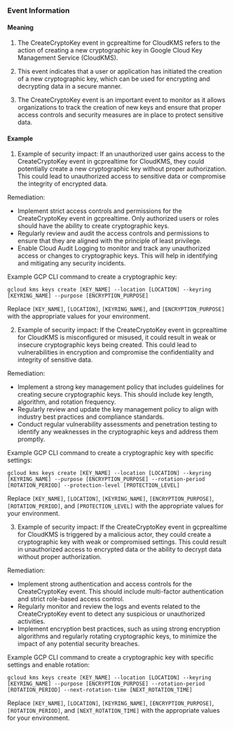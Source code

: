 
### Event Information

#### Meaning

1. The CreateCryptoKey event in gcprealtime for CloudKMS refers to the action of creating a new cryptographic key in Google Cloud Key Management Service (CloudKMS).

2. This event indicates that a user or application has initiated the creation of a new cryptographic key, which can be used for encrypting and decrypting data in a secure manner.

3. The CreateCryptoKey event is an important event to monitor as it allows organizations to track the creation of new keys and ensure that proper access controls and security measures are in place to protect sensitive data.

#### Example

1. Example of security impact: If an unauthorized user gains access to the CreateCryptoKey event in gcprealtime for CloudKMS, they could potentially create a new cryptographic key without proper authorization. This could lead to unauthorized access to sensitive data or compromise the integrity of encrypted data.

Remediation:
- Implement strict access controls and permissions for the CreateCryptoKey event in gcprealtime. Only authorized users or roles should have the ability to create cryptographic keys.
- Regularly review and audit the access controls and permissions to ensure that they are aligned with the principle of least privilege.
- Enable Cloud Audit Logging to monitor and track any unauthorized access or changes to cryptographic keys. This will help in identifying and mitigating any security incidents.

Example GCP CLI command to create a cryptographic key:
```
gcloud kms keys create [KEY_NAME] --location [LOCATION] --keyring [KEYRING_NAME] --purpose [ENCRYPTION_PURPOSE]
```
Replace `[KEY_NAME]`, `[LOCATION]`, `[KEYRING_NAME]`, and `[ENCRYPTION_PURPOSE]` with the appropriate values for your environment.

2. Example of security impact: If the CreateCryptoKey event in gcprealtime for CloudKMS is misconfigured or misused, it could result in weak or insecure cryptographic keys being created. This could lead to vulnerabilities in encryption and compromise the confidentiality and integrity of sensitive data.

Remediation:
- Implement a strong key management policy that includes guidelines for creating secure cryptographic keys. This should include key length, algorithm, and rotation frequency.
- Regularly review and update the key management policy to align with industry best practices and compliance standards.
- Conduct regular vulnerability assessments and penetration testing to identify any weaknesses in the cryptographic keys and address them promptly.

Example GCP CLI command to create a cryptographic key with specific settings:
```
gcloud kms keys create [KEY_NAME] --location [LOCATION] --keyring [KEYRING_NAME] --purpose [ENCRYPTION_PURPOSE] --rotation-period [ROTATION_PERIOD] --protection-level [PROTECTION_LEVEL]
```
Replace `[KEY_NAME]`, `[LOCATION]`, `[KEYRING_NAME]`, `[ENCRYPTION_PURPOSE]`, `[ROTATION_PERIOD]`, and `[PROTECTION_LEVEL]` with the appropriate values for your environment.

3. Example of security impact: If the CreateCryptoKey event in gcprealtime for CloudKMS is triggered by a malicious actor, they could create a cryptographic key with weak or compromised settings. This could result in unauthorized access to encrypted data or the ability to decrypt data without proper authorization.

Remediation:
- Implement strong authentication and access controls for the CreateCryptoKey event. This should include multi-factor authentication and strict role-based access control.
- Regularly monitor and review the logs and events related to the CreateCryptoKey event to detect any suspicious or unauthorized activities.
- Implement encryption best practices, such as using strong encryption algorithms and regularly rotating cryptographic keys, to minimize the impact of any potential security breaches.

Example GCP CLI command to create a cryptographic key with specific settings and enable rotation:
```
gcloud kms keys create [KEY_NAME] --location [LOCATION] --keyring [KEYRING_NAME] --purpose [ENCRYPTION_PURPOSE] --rotation-period [ROTATION_PERIOD] --next-rotation-time [NEXT_ROTATION_TIME]
```
Replace `[KEY_NAME]`, `[LOCATION]`, `[KEYRING_NAME]`, `[ENCRYPTION_PURPOSE]`, `[ROTATION_PERIOD]`, and `[NEXT_ROTATION_TIME]` with the appropriate values for your environment.

